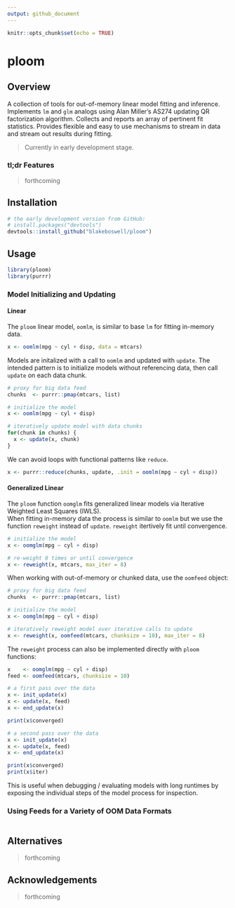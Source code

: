 ```yaml
---
output: github_document
---
```


```r
knitr::opts_chunk$set(echo = TRUE)
```

# ploom

<!-- [CRAN_Status_Badge]() -->
<!-- [Build Status]() -->
<!-- [AppVeyor Build Status]() -->
<!-- [Coverage Status]() -->

## Overview

A collection of tools for out-of-memory linear model fitting and inference. Implements `lm` and `glm` analogs using Alan Miller's AS274 updating QR factorization algorithm. Collects and reports an array of pertinent fit statistics. Provides flexible and easy to use mechanisms to stream in data and stream out results during fitting.

> Currently in early development stage.

### tl;dr Features

> forthcoming

## Installation

```r
# the early development version from GitHub:
# install.packages("devtools")
devtools::install_github("blakeboswell/ploom")
```

## Usage

```r
library(ploom)
library(purrr)
```

### Model Initializing and Updating


#### Linear

The `ploom` linear model, `oomlm`, is similar to base `lm` for fitting in-memory data.

```r
x <- oomlm(mpg ~ cyl + disp, data = mtcars)
```

Models are initalized with a call to `oomlm` and updated with `update`. The intended pattern is to initialize models without referencing data, then call `update` on each data chunk.

```r
# proxy for big data feed 
chunks  <- purrr::pmap(mtcars, list)

# initialize the model
x <- oomlm(mpg ~ cyl + disp)

# iteratively update model with data chunks
for(chunk in chunks) {
  x <- update(x, chunk)
}
```

We can avoid loops with functional patterns like `reduce`.

```r
x <- purrr::reduce(chunks, update, .init = oomlm(mpg ~ cyl + disp))
```

#### Generalized Linear

The `ploom` function `oomglm` fits generalized linear models via Iterative Weighted Least Squares (IWLS).  
When fitting in-memory data the process is similar to `oomlm` but we use the function `reweight` instead of `update`.  `reweight` itertively fit until convergence.

```r
# initialize the model
x <- oomglm(mpg ~ cyl + disp)

# re-weight 8 times or until convergence
x <- reweight(x, mtcars, max_iter = 8)
```

When working with out-of-memory or chunked data, use the `oomfeed` object:

```r
# proxy for big data feed
chunks  <- purrr::pmap(mtcars, list)

# initialize the model
x <- oomglm(mpg ~ cyl + disp)

# iteratively reweight model over iterative calls to update
x <- reweight(x, oomfeed(mtcars, chunksize = 10), max_iter = 8)
```

The `reweight` process can also be implemented directly with `ploom` functions:

```r

x    <- oomglm(mpg ~ cyl + disp)
feed <- oomfeed(mtcars, chunksize = 10)

# a first pass over the data
x <- init_update(x)
x <- update(x, feed)
x <- end_update(x)

print(x$converged)

# a second pass over the data
x <- init_update(x)
x <- update(x, feed)
x <- end_update(x)

print(x$converged)
print(x$iter)
```

This is useful when debugging / evaluating  models with long runtimes by exposing the individual steps of the model process for inspection. 


### Using Feeds for a Variety of OOM Data Formats

```r

```


## Alternatives

> forthcoming

## Acknowledgements

> forthcoming
